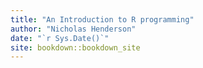 ```yaml
--- 
title: "An Introduction to R programming"
author: "Nicholas Henderson"
date: "`r Sys.Date()`"
site: bookdown::bookdown_site
---
```



